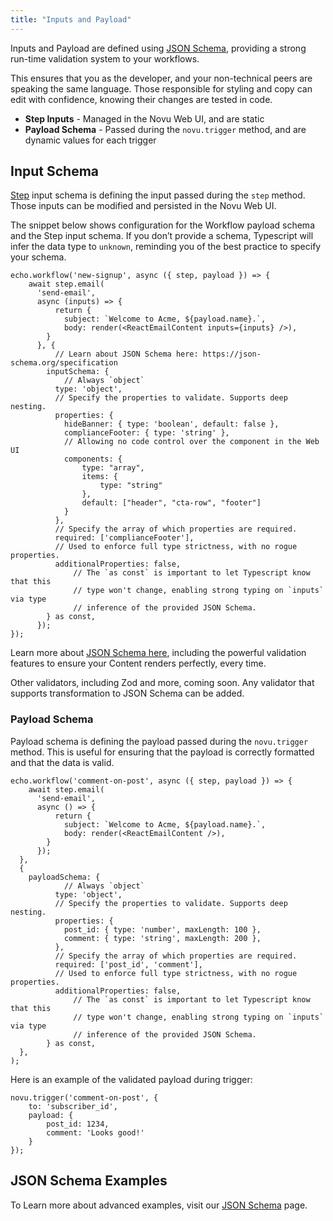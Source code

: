 ```yaml
---
title: "Inputs and Payload"
---
```


Inputs and Payload are defined using [JSON Schema](/echo/recipes/json-schema), providing a strong run-time validation system to your workflows.

This ensures that you as the developer, and your non-technical peers are speaking the same language. Those  responsible for styling and copy can edit with confidence, knowing their changes are tested in code.

- **Step Inputs** - Managed in the Novu Web UI, and are static
- **Payload Schema** - Passed during the `novu.trigger` method, and are dynamic values for each trigger

## Input Schema
[Step](/echo/concepts/steps) input schema is defining the input passed during the `step` method. Those inputs can be modified and persisted in the Novu Web UI.

The snippet below shows configuration for the Workflow payload schema and the Step input schema. If you don’t provide a schema, Typescript will infer the data type to `unknown`, reminding you of the best practice to specify your schema.

```tsx
echo.workflow('new-signup', async ({ step, payload }) => {
    await step.email(
      'send-email',
      async (inputs) => {
          return {
            subject: `Welcome to Acme, ${payload.name}.`,
            body: render(<ReactEmailContent inputs={inputs} />),
        }
      }, {
	      // Learn about JSON Schema here: https://json-schema.org/specification
        inputSchema: {
	        // Always `object`
          type: 'object',
          // Specify the properties to validate. Supports deep nesting.
          properties: {
            hideBanner: { type: 'boolean', default: false },
            complianceFooter: { type: 'string' },
            // Allowing no code control over the component in the Web UI
            components: {
                type: "array",
                items: {
                    type: "string"
                },
                default: ["header", "cta-row", "footer"]
            }
          },
          // Specify the array of which properties are required.
          required: ['complianceFooter'],
          // Used to enforce full type strictness, with no rogue properties.
          additionalProperties: false,
		      // The `as const` is important to let Typescript know that this
		      // type won't change, enabling strong typing on `inputs` via type
		      // inference of the provided JSON Schema.
        } as const,
      });
});
```

Learn more about [JSON Schema here](https://json-schema.org/specification), including the powerful validation features to ensure your Content renders perfectly, every time.

<Note>
    Other validators, including Zod and more, coming soon.
    Any validator that supports transformation to JSON Schema can be added.
</Note>


### Payload Schema

Payload schema is defining the payload passed during the `novu.trigger` method. This is useful for ensuring that the payload is correctly formatted and that the data is valid.


```tsx
echo.workflow('comment-on-post', async ({ step, payload }) => {
    await step.email(
      'send-email',
      async () => {
          return {
            subject: `Welcome to Acme, ${payload.name}.`,
            body: render(<ReactEmailContent />),
        }
      });
  },
  {
    payloadSchema: {
            // Always `object`
          type: 'object',
          // Specify the properties to validate. Supports deep nesting.
          properties: {
            post_id: { type: 'number', maxLength: 100 },
            comment: { type: 'string', maxLength: 200 },
          },
          // Specify the array of which properties are required.
          required: ['post_id', 'comment'],
          // Used to enforce full type strictness, with no rogue properties.
          additionalProperties: false,
		      // The `as const` is important to let Typescript know that this
		      // type won't change, enabling strong typing on `inputs` via type
		      // inference of the provided JSON Schema.
        } as const,
  },
);
```

Here is an example of the validated payload during trigger:
```tsx
novu.trigger('comment-on-post', {
    to: 'subscriber_id',
    payload: {
        post_id: 1234,
        comment: 'Looks good!'
    }
});
```

## JSON Schema Examples

To Learn more about advanced examples, visit our [JSON Schema](/echo/recipes/json-schema) page.
